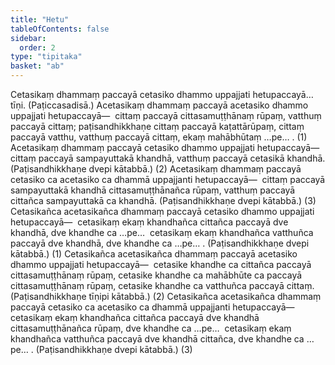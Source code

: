 ```yaml
---
title: "Hetu"
tableOfContents: false
sidebar:
  order: 2
type: "tipitaka"
basket: "ab"
---
```



<DynamicBreadcrumb />

<Division number="106">

<Paragraph number="2578">
Cetasikaṃ dhammaṃ paccayā cetasiko dhammo uppajjati hetupaccayā…  tīṇi. (Paṭiccasadisā.)
</Paragraph>

<Paragraph number="2579">
Acetasikaṃ dhammaṃ paccayā acetasiko dhammo uppajjati hetupaccayā—  cittaṃ paccayā cittasamuṭṭhānaṃ rūpaṃ, vatthuṃ paccayā cittaṃ; paṭisandhikkhaṇe cittaṃ paccayā kaṭattārūpaṃ, cittaṃ paccayā vatthu, vatthuṃ paccayā cittaṃ, ekaṃ mahābhūtaṃ …pe… . (1)
</Paragraph>

<Paragraph number="2580">
Acetasikaṃ dhammaṃ paccayā cetasiko dhammo uppajjati hetupaccayā—  cittaṃ paccayā sampayuttakā khandhā, vatthuṃ paccayā cetasikā khandhā. (Paṭisandhikkhaṇe dvepi kātabbā.) (2)
</Paragraph>

<Paragraph number="2581">
Acetasikaṃ dhammaṃ paccayā cetasiko ca acetasiko ca dhammā uppajjanti hetupaccayā—  cittaṃ paccayā sampayuttakā khandhā cittasamuṭṭhānañca rūpaṃ, vatthuṃ paccayā cittañca sampayuttakā ca khandhā. (Paṭisandhikkhaṇe dvepi kātabbā.) (3)
</Paragraph>

</Division>
<Division number="107">

<Paragraph number="2582">
Cetasikañca acetasikañca dhammaṃ paccayā cetasiko dhammo uppajjati hetupaccayā—  cetasikaṃ ekaṃ khandhañca cittañca paccayā dve khandhā, dve khandhe ca …pe…  cetasikaṃ ekaṃ khandhañca vatthuñca paccayā dve khandhā, dve khandhe ca …pe… . (Paṭisandhikkhaṇe dvepi kātabbā.) (1)
</Paragraph>

<Paragraph number="2583">
Cetasikañca acetasikañca dhammaṃ paccayā acetasiko dhammo uppajjati hetupaccayā—  cetasike khandhe ca cittañca paccayā cittasamuṭṭhānaṃ rūpaṃ, cetasike khandhe ca mahābhūte ca paccayā cittasamuṭṭhānaṃ rūpaṃ, cetasike khandhe ca vatthuñca paccayā cittaṃ. (Paṭisandhikkhaṇe tīṇipi kātabbā.) (2)
</Paragraph>

<Paragraph number="2584">
Cetasikañca acetasikañca dhammaṃ paccayā cetasiko ca acetasiko ca dhammā uppajjanti hetupaccayā—  cetasikaṃ ekaṃ khandhañca cittañca paccayā dve khandhā cittasamuṭṭhānañca rūpaṃ, dve khandhe ca …pe…  cetasikaṃ ekaṃ khandhañca vatthuñca paccayā dve khandhā cittañca, dve khandhe ca …pe… . (Paṭisandhikkhaṇe dvepi kātabbā.) (3)
</Paragraph>
</Division>
